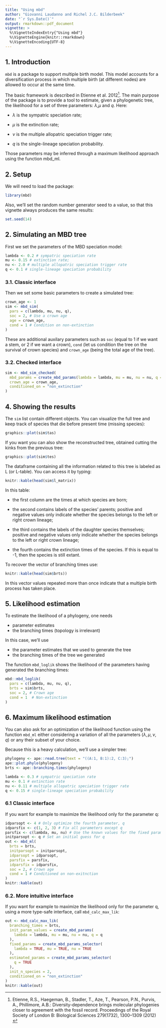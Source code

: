 ```yaml
---
title: "Using mbd"
author: "Giovanni Laudanno and Richel J.C. Bilderbeek"
date: "`r Sys.Date()`"
output: rmarkdown::pdf_document
vignette: >
  %\VignetteIndexEntry{"Using mbd"}
  %\VignetteEngine{knitr::rmarkdown}
  %\VignetteEncoding{UTF-8}
---
```


## 1. Introduction

`mbd` is a package to support multiple birth model. 
This model accounts for a diversification process in which multiple 
birth (at different nodes) are allowed to occur at the same time.

The basic framework is described in Etienne et al. 2012^[
  Etienne, R.S., Haegeman, B., Stadler, T., Aze, T., Pearson, P.N., Purvis, A., 
  Phillimore, A.B.: 
  Diversity-dependence brings molecular phylogenies closer to agreement with the
  fossil record. Proceedings of the Royal Society of 
  London B: Biological Sciences
  279(1732), 1300–1309 (2012) 
].
The main purpose of the package is to provide a tool to estimate, given a phylogenetic tree, the likelihood for a set of three parameters: $\lambda$,$\mu$ and $q$.
Here:

- $\lambda$ is the sympatric speciation rate;

- $\mu$ is the extinction rate;

- $\nu$ is the multiple allopatric speciation trigger rate;

- $q$ is the single-lineage speciation probability.

Those parameters may be inferred through a maximum likelihood approach using the function mbd_ml.

## 2. Setup

We will need to load the package:

```r
library(mbd)
```

Also, we'll set the random number generator seed to a value,
so that this vignette always produces the same results:

```r
set.seed(14)
```

## 2. Simulating an MBD tree

First we set the parameters of the MBD speciation model:

```r
lambda <- 0.2 # sympatric speciation rate
mu <- 0.15 # extinction rate;
nu <- 2.0 # multiple allopatric speciation trigger rate
q <- 0.1 # single-lineage speciation probability
```

### 3.1. Classic interface

Then we set some basic parameters to create a simulated tree:

```r
crown_age <- 1
sim <- mbd_sim(
  pars = c(lambda, mu, nu, q), 
  soc = 2, # Use a crown age 
  age = crown_age,
  cond = 1 # Condition on non-extinction
)
```

These are additional auxilary parameters 
such as `soc` (equal to 1 if we want a stem, or 2 if we want a crown), 
`cond` (let us condition the tree on the survival of crown species) 
and `crown_age` (being the total age of the tree).

### 3.2. Checked interface

```r
sim <- mbd_sim_checked(
  mbd_params = create_mbd_params(lambda = lambda, mu = mu, nu = nu, q = q),
  crown_age = crown_age,
  conditioned_on = "non_extinction"
)
```

## 4. Showing the results

The `sim` list contain different objects.
You can visualize the full tree and keep track of species that die 
before present time (missing species):

```r
graphics::plot(sim$tas)
```

If you want you can also show the reconstructed tree, 
obtained cutting the kinks from the previous tree:

```r
graphics::plot(sim$tes)
```

The dataframe containing all the information related to this tree 
is labeled as L (or L-table). You can access it by typing:

```r
knitr::kable(head(sim$l_matrix))
```

In this table:

- the first column are the times at which species are born;

- the second contains labels of the species' parents; positive and negative values only indicate whether the species belongs to the left or right crown lineage;

- the third contains the labels of the daughter species themselves; positive and negative values only indicate whether the species belongs to the left or right crown lineage;

- the fourth contains the extinction times of the species. If this is equal to -1, then the species is still extant.

To recover the vector of branching times use:

```r
knitr::kable(head(sim$brts))
```

In this vector values repeated more than once indicate 
that a multiple birth process has taken place.

## 5. Likelihood estimation

To estimate the likelihood of a phylogeny, one needs

 * parameter estimates
 * the branching times (topology is irrelevant)

In this case, we'll use 

 * the parameter estimates that we used to generate the tree
 * the branching times of the tree we generated

The function `mbd_loglik` shows the likelihood of the parameters having
generated the branching times:

```r
mbd::mbd_loglik(
  pars = c(lambda, mu, nu, q), 
  brts = sim$brts, 
  soc = 2, # Crown age 
  cond = 1  # Non-extinction 
)
```

## 6. Maximum likelihood estimation

You can also ask for an optimization of the likelihood function 
using the function `mbd_ml` either considering a variation of all 
the parameters ($\lambda, \mu, \nu, q$) or any their subset of your choice. 

Because this is a heavy calculation, we'll use a simpler tree:

```r
phylogeny <- ape::read.tree(text = "((A:1, B:1):2, C:3);")  
ape::plot.phylo(phylogeny)
brts <- ape::branching.times(phylogeny)
```


```r
lambda <- 0.3 # sympatric speciation rate
mu <- 0.1 # extinction rate
nu <- 0.11 # multiple allopatric speciation trigger rate
q <- 0.15 # single-lineage speciation probability
```

### 6.1 Classic interface

If you want for example to maximize the likelihood only for the parameter q:

```r
idparsopt <- 4 # Only optimize the fourth parameter, q
idparsfix <- c(1, 2, 3) # Fix all parameters except q
parsfix <- c(lambda, mu, nu) # Use the known values for the fixed parameters
initparsopt <- q # Set an initial guess for q
out <- mbd_ml(
  brts = brts, 
  initparsopt = initparsopt, 
  idparsopt = idparsopt, 
  parsfix = parsfix, 
  idparsfix = idparsfix, 
  soc = 2, # Crown age 
  cond = 1 # Conditioned on non-exitnction
)
knitr::kable(out)
```

### 6.2. More intuitive interface

If you want for example to maximize the likelihood only for the parameter q,
using a more type-safe interface, call `mbd_calc_max_lik`:

```r
out <- mbd_calc_max_lik(
  branching_times = brts,
  init_param_values = create_mbd_params(
    lambda = lambda, mu = mu, nu = nu, q = q
  ),
  fixed_params = create_mbd_params_selector(
    lambda = TRUE, mu = TRUE, nu = TRUE
  ),
  estimated_params = create_mbd_params_selector(
    q = TRUE
  ),
  init_n_species = 2,
  conditioned_on = "non_extinction"
)
knitr::kable(out)
```
